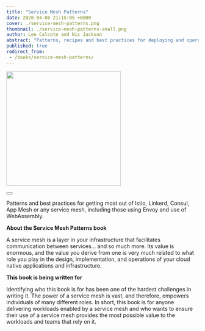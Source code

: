 ```yaml
---
title: "Service Mesh Patterns"
date: 2020-04-08 21:15:05 +0000
cover: ./service-mesh-patterns.png
thumbnail: ./service-mesh-patterns-small.png
author: Lee Calcote and Nic Jackson
abstract: "Patterns, recipes and best practices for deploying and operating service meshes."
published: true
redirect_from:
 - /books/service-mesh-patterns/
---
```




<BookWrapper>

<div className="book"><a href="https://www.oreilly.com/library/view/service-mesh-patterns/9781492086444/"><img className="card" width="300px" src={istio_book} align="center" /></a><div>&nbsp;</div>
    <Button primary className="banner-btn one pa-8" title="Get the Book" url="hhttps://www.oreilly.com/library/view/service-mesh-patterns/9781492086444/ external="true"  />
</div>


<p>
  Patterns and best practices for getting most out of Istio, Linkerd, Consul, App Mesh or <Link to="/service-mesh-landscape">any service mesh</Link>, including those using Envoy and use of WebAssembly.
</p>

<p><strong>About the Service Mesh Patterns book</strong></p>

A service mesh is a layer in your infrastructure that facilitates communication between services… and so much more. Its value is enormous, and the value you derive from one is very much related to what role you play in the design, implementation, and operations of your cloud native applications and infrastructure.

<p><strong>This book is being written for</strong></p>

Identifying who this book is for has been one of the hardest challenges in writing it. The power of a service mesh is vast, and therefore, empowers individuals of many different roles. In short, this book is for anyone delivering workloads enabled by a service mesh and who wants to ensure their use of a service mesh provides the most possible value to the workloads and teams that rely on it.

<br/>

<Table/>
<br />

</BookWrapper>
